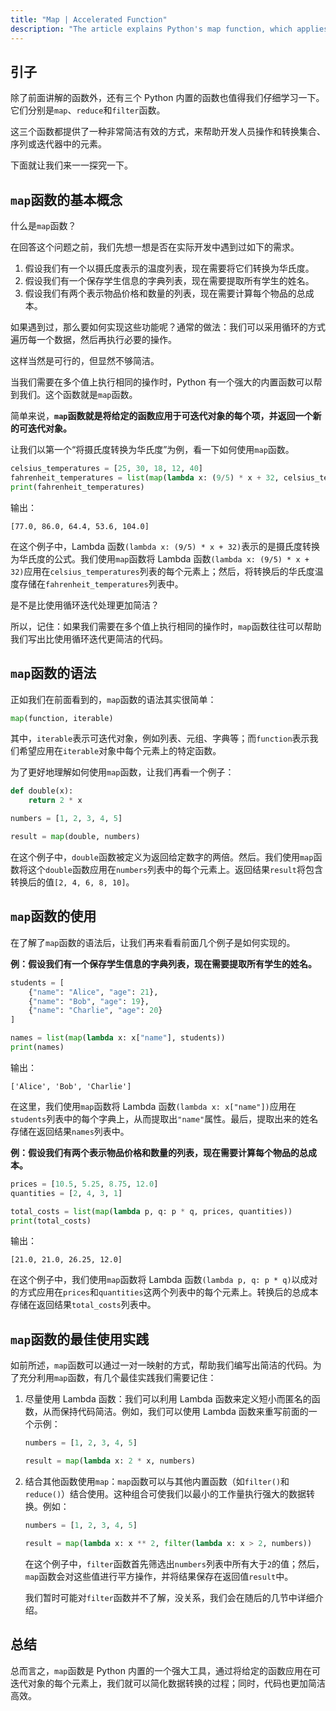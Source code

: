 ```yaml
---
title: "Map | Accelerated Function"
description: "The article explains Python's map function, which applies a specified function to each item in an iterable, returning a new iterable. It demonstrates this with examples, such as converting temperatures and extracting names, highlighting the function's simplicity over traditional loops. The text also suggests best practices for map, like combining it with other functions for more effective data processing."
---
```


## 引子

除了前面讲解的函数外，还有三个 Python 内置的函数也值得我们仔细学习一下。它们分别是`map`、`reduce`和`filter`函数。

这三个函数都提供了一种非常简洁有效的方式，来帮助开发人员操作和转换集合、序列或迭代器中的元素。

下面就让我们来一一探究一下。

## `map`函数的基本概念

什么是`map`函数？

在回答这个问题之前，我们先想一想是否在实际开发中遇到过如下的需求。

1. 假设我们有一个以摄氏度表示的温度列表，现在需要将它们转换为华氏度。
2. 假设我们有一个保存学生信息的字典列表，现在需要提取所有学生的姓名。
3. 假设我们有两个表示物品价格和数量的列表，现在需要计算每个物品的总成本。

如果遇到过，那么要如何实现这些功能呢？通常的做法：我们可以采用循环的方式遍历每一个数据，然后再执行必要的操作。

这样当然是可行的，但显然不够简洁。

当我们需要在多个值上执行相同的操作时，Python 有一个强大的内置函数可以帮到我们。这个函数就是`map`函数。

简单来说，**`map`函数就是将给定的函数应用于可迭代对象的每个项，并返回一个新的可迭代对象。**

让我们以第一个“将摄氏度转换为华氏度”为例，看一下如何使用`map`函数。

```python
celsius_temperatures = [25, 30, 18, 12, 40]
fahrenheit_temperatures = list(map(lambda x: (9/5) * x + 32, celsius_temperatures))
print(fahrenheit_temperatures)
```

输出：

```
[77.0, 86.0, 64.4, 53.6, 104.0]
```

在这个例子中，Lambda 函数`(lambda x: (9/5) * x + 32)`表示的是摄氏度转换为华氏度的公式。我们使用`map`函数将 Lambda 函数`(lambda x: (9/5) * x + 32)`应用在`celsius_temperatures`列表的每个元素上；然后，将转换后的华氏度温度存储在`fahrenheit_temperatures`列表中。

是不是比使用循环迭代处理更加简洁？

所以，记住：如果我们需要在多个值上执行相同的操作时，`map`函数往往可以帮助我们写出比使用循环迭代更简洁的代码。

## `map`函数的语法

正如我们在前面看到的，`map`函数的语法其实很简单：

```python
map(function, iterable)
```

其中，`iterable`表示可迭代对象，例如列表、元组、字典等；而`function`表示我们希望应用在`iterable`对象中每个元素上的特定函数。

为了更好地理解如何使用`map`函数，让我们再看一个例子：

```python
def double(x):
    return 2 * x

numbers = [1, 2, 3, 4, 5]

result = map(double, numbers)
```

在这个例子中，`double`函数被定义为返回给定数字的两倍。然后。我们使用`map`函数将这个`double`函数应用在`numbers`列表中的每个元素上。返回结果`result`将包含转换后的值`[2, 4, 6, 8, 10]`。

## `map`函数的使用

在了解了`map`函数的语法后，让我们再来看看前面几个例子是如何实现的。

**例：假设我们有一个保存学生信息的字典列表，现在需要提取所有学生的姓名。**

```python
students = [
    {"name": "Alice", "age": 21},
    {"name": "Bob", "age": 19},
    {"name": "Charlie", "age": 20}
]

names = list(map(lambda x: x["name"], students))
print(names)
```

输出：

```
['Alice', 'Bob', 'Charlie']
```

在这里，我们使用`map`函数将 Lambda 函数`(lambda x: x["name"])`应用在`students`列表中的每个字典上，从而提取出`"name"`属性。最后，提取出来的姓名存储在返回结果`names`列表中。

**例：假设我们有两个表示物品价格和数量的列表，现在需要计算每个物品的总成本。**

```python
prices = [10.5, 5.25, 8.75, 12.0]
quantities = [2, 4, 3, 1]

total_costs = list(map(lambda p, q: p * q, prices, quantities))
print(total_costs)
```

输出：

```
[21.0, 21.0, 26.25, 12.0]
```

在这个例子中，我们使用`map`函数将 Lambda 函数`(lambda p, q: p * q)`以成对的方式应用在`prices`和`quantities`这两个列表中的每个元素上。转换后的总成本存储在返回结果`total_costs`列表中。

## `map`函数的最佳使用实践

如前所述，`map`函数可以通过一对一映射的方式，帮助我们编写出简洁的代码。为了充分利用`map`函数，有几个最佳实践我们需要记住：

1. 尽量使用 Lambda 函数：我们可以利用 Lambda 函数来定义短小而匿名的函数，从而保持代码简洁。例如，我们可以使用 Lambda 函数来重写前面的一个示例：

    ```python
    numbers = [1, 2, 3, 4, 5]

    result = map(lambda x: 2 * x, numbers)
    ```

2. 结合其他函数使用`map`：`map`函数可以与其他内置函数（如`filter()`和`reduce()`）结合使用。这种组合可使我们以最小的工作量执行强大的数据转换。例如：

    ```python
    numbers = [1, 2, 3, 4, 5]

    result = map(lambda x: x ** 2, filter(lambda x: x > 2, numbers))
    ```

    在这个例子中，`filter`函数首先筛选出`numbers`列表中所有大于`2`的值；然后，`map`函数会对这些值进行平方操作，并将结果保存在返回值`result`中。

    我们暂时可能对`filter`函数并不了解，没关系，我们会在随后的几节中详细介绍。

## 总结

总而言之，`map`函数是 Python 内置的一个强大工具，通过将给定的函数应用在可迭代对象的每个元素上，我们就可以简化数据转换的过程；同时，代码也更加简洁高效。
